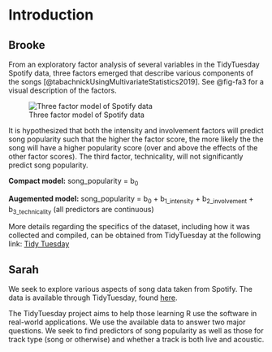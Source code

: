 # Introduction

## Brooke

From an exploratory factor analysis of several variables in the TidyTuesday Spotify data, three factors emerged that describe various components of the songs [@tabachnickUsingMultivariateStatistics2019]. See @fig-fa3 for a visual description of the factors.

![Three factor model of Spotify data](FA3_diagram.png){#fig-fa3}

It is hypothesized that both the intensity and involvement factors will predict song popularity such that the higher the factor score, the more likely the the song will have a higher popularity score (over and above the effects of the other factor scores). The third factor, technicality, will not significantly predict song popularity.

**Compact model:** song_popularity = b~0~

**Augemented model:** song_popularity = b~0~ + b~1_intensity~ + b~2_involvement~ + b~3_technicality~ (all predictors are continuous)

More details regarding the specifics of the dataset, including how it was collected and compiled, can be obtained from TidyTuesday at the following link: [Tidy Tuesday](https://github.com/rfordatascience/tidytuesday/blob/master/data/2020/2020-01-21/readme.md)

## Sarah

We seek to explore various aspects of song data taken from Spotify. The data is available through TidyTuesday, found [here](https://github.com/rfordatascience/tidytuesday/blob/master/data/2020/2020-01-21/readme.md).

The TidyTuesday project aims to help those learning R use the software in real-world applications. We use the available data to answer two major questions. We seek to find predictors of song popularity as well as those for track type (song or otherwise) and whether a track is both live and acoustic.
